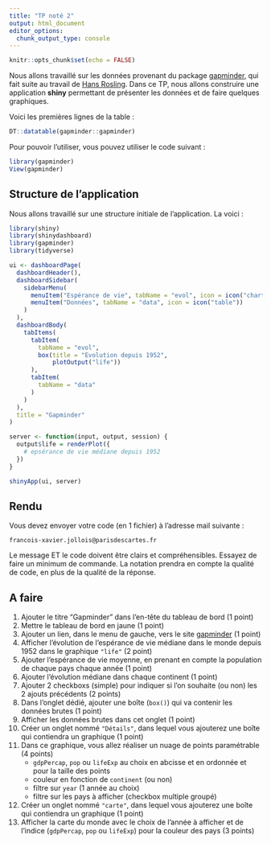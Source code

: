 ```yaml
---
title: "TP noté 2"
output: html_document
editor_options: 
  chunk_output_type: console
---
```


```r
knitr::opts_chunk$set(echo = FALSE)
```

Nous allons travaillé sur les données provenant du package [gapminder](https://github.com/jennybc/gapminder), qui fait suite au travail de [Hans Rosling](https://www.gapminder.org/). Dans ce TP, nous allons construire une application **shiny** permettant de présenter les données et de faire quelques graphiques.

Voici les premières lignes de la table :

```r
DT::datatable(gapminder::gapminder)
```

Pour pouvoir l'utiliser, vous pouvez utiliser le code suivant :

```r
library(gapminder)
View(gapminder)
```

## Structure de l'application

Nous allons travaillé sur une structure initiale de l'application. La voici :

```r
library(shiny)
library(shinydashboard)
library(gapminder)
library(tidyverse)

ui <- dashboardPage(
  dashboardHeader(),
  dashboardSidebar(
    sidebarMenu(
      menuItem("Espérance de vie", tabName = "evol", icon = icon("chart-line")),
      menuItem("Données", tabName = "data", icon = icon("table"))
    )
  ),
  dashboardBody(
    tabItems(
      tabItem(
        tabName = "evol",
        box(title = "Evolution depuis 1952",
            plotOutput("life"))
      ),
      tabItem(
        tabName = "data"
      )
    )
  ),
  title = "Gapminder"
)

server <- function(input, output, session) {
  output$life = renderPlot({
    # epsérance de vie médiane depuis 1952
  })  
}

shinyApp(ui, server)
```


## Rendu

Vous devez envoyer votre code (en 1 fichier) à l'adresse mail suivante :

    francois-xavier.jollois@parisdescartes.fr

Le message ET le code doivent être clairs et compréhensibles. Essayez de faire un minimum de commande. La notation prendra en compte la qualité de code, en plus de la qualité de la réponse.

## A faire

1. Ajouter le titre "Gapminder" dans l'en-tête du tableau de bord (1 point)
1. Mettre le tableau de bord en jaune (1 point)
1. Ajouter un lien, dans le menu de gauche, vers le site [gapminder](https://www.gapminder.org/) (1 point)
1. Afficher l'évolution de l'espérance de vie médiane dans le monde depuis 1952 dans le graphique `"life"` (2 point)
1. Ajouter l'espérance de vie moyenne, en prenant en compte la population de chaque pays chaque année (1 point)
1. Ajouter l'évolution médiane dans chaque continent (1 point)
1. Ajouter 2 checkboxs (simple) pour indiquer si l'on souhaite (ou non) les 2 ajouts précédents (2 points)
1. Dans l'onglet dédié, ajouter une boîte (`box()`) qui va contenir les données brutes (1 point)
1. Afficher les données brutes dans cet onglet (1 point)
1. Créer un onglet nommé `"Détails"`, dans lequel vous ajouterez une boîte qui contiendra un graphique (1 point)
1. Dans ce graphique, vous allez réaliser un nuage de points paramétrable (4 points)
    - `gdpPercap`, `pop` ou `lifeExp` au choix en abcisse et en ordonnée et pour la taille des points
    - couleur en fonction de `continent` (ou non)
    - filtre sur `year` (1 année au choix)
    - filtre sur les pays à afficher (checkbox multiple groupé)
1. Créer un onglet nommé `"carte"`, dans lequel vous ajouterez une boîte qui contiendra un graphique (1 point)
1. Afficher la carte du monde avec le choix de l'année à afficher et de l'indice (`gdpPercap`, `pop` ou `lifeExp`) pour la couleur des pays (3 points)

